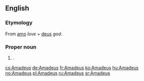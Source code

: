 ==English==

===Etymology===
From {{etyl|la|en}} [[amo]] ''love'' + [[deus]] ''god''.

===Proper noun===
{{en-proper noun}}

# {{given name|male|from=Latin}}.

[[cs:Amadeus]]
[[de:Amadeus]]
[[fr:Amadeus]]
[[ko:Amadeus]]
[[hu:Amadeus]]
[[no:Amadeus]]
[[pl:Amadeus]]
[[ru:Amadeus]]
[[sr:Amadeus]]